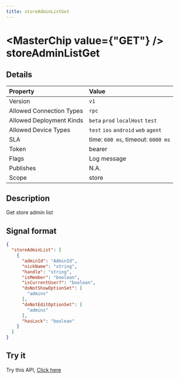 ```yaml
---
title: storeAdminListGet
---
```



# <MasterChip value={"GET"} /> storeAdminListGet

## Details

| Property | Value | 
| :--- | :--- | 
| Version | `v1` |
| Allowed Connection Types | `rpc`  |
| Allowed Deployment Kinds | `beta` `prod` `localHost` `test`  |
| Allowed Device Types | `test` `ios` `android` `web` `agent`  |
| SLA | time: `600 ms`, timeout: `6000 ms` |
| Token | bearer |
| Flags | Log message |
| Publishes | N.A. |
| Scope | store |


## Description

Get store admin list

## Signal format

```json copy
{
  "storeAdminList": [
    {
      "adminId": "AdminId",
      "nickName": "string",
      "handle": "string",
      "isMember": "boolean",
      "isCurrentUser?": "boolean",
      "doNotShowOptionSet": [
        "admins"
      ],
      "doNotEditOptionSet": [
        "admins"
      ],
      "hasLock": "boolean"
    }
  ]
}
```

## Try it

Try this API, [Click here](https://web.neome.ai/api?path=store_store_storeAdminListGet)

